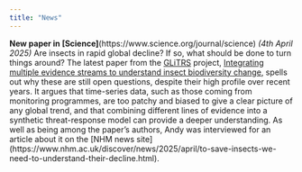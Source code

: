```yaml
---
title: "News"
---
```


**New paper in [Science]**(https://www.science.org/journal/science) *(4th April 2025)* Are 
insects in rapid global decline? If so, what should be done to turn things around? 
The latest paper from the [GLiTRS](https://glitrs.ceh.ac.uk/) project, [Integrating 
multiple evidence streams to understand insect biodiversity 
change](https://www.science.org/doi/10.1126/science.adq2110), spells out why these 
are still open questions, despite their high profile over recent years. It argues 
that time-series data, such as those coming from monitoring programmes, are too 
patchy and biased to give a clear picture of any global trend, and that combining 
different lines of evidence into a synthetic threat-response model can provide a 
deeper understanding. As well as being among the paper's authors, Andy was interviewed 
for an article about it on the [NHM news site]
(https://www.nhm.ac.uk/discover/news/2025/april/to-save-insects-we-need-to-understand-their-decline.html).

